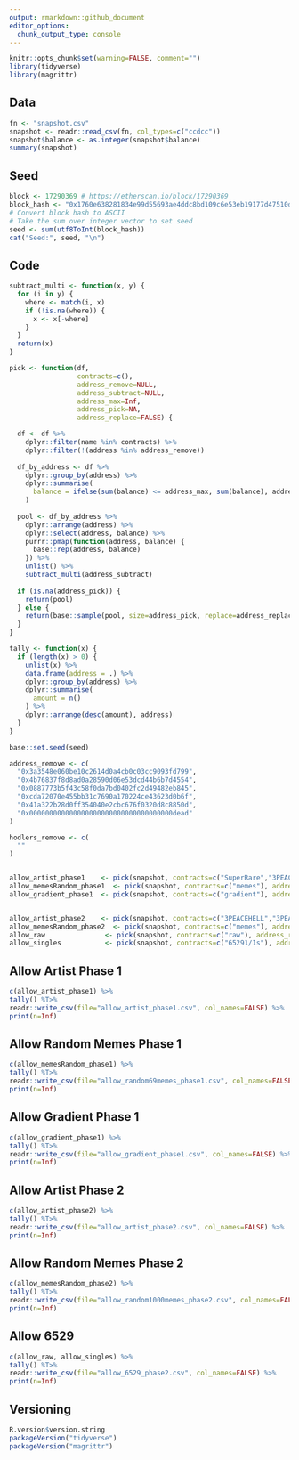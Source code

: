 ```yaml
---
output: rmarkdown::github_document
editor_options: 
  chunk_output_type: console
---
```


<!-- README.md is generated from README.Rmd. Please edit that file -->

```r
knitr::opts_chunk$set(warning=FALSE, comment="")
library(tidyverse)
library(magrittr)
```

## Data
```r
fn <- "snapshot.csv"
snapshot <- readr::read_csv(fn, col_types=c("ccdcc"))
snapshot$balance <- as.integer(snapshot$balance)
summary(snapshot)
```

## Seed
```r
block <- 17290369 # https://etherscan.io/block/17290369
block_hash <- "0x1760e638281834e99d55693ae4ddc8bd109c6e53eb19177d47510d59ad427cec"
# Convert block hash to ASCII
# Take the sum over integer vector to set seed
seed <- sum(utf8ToInt(block_hash))
cat("Seed:", seed, "\n")
```

## Code
```r
subtract_multi <- function(x, y) {
  for (i in y) {
    where <- match(i, x)
    if (!is.na(where)) {
      x <- x[-where]
    }
  }
  return(x)
}

pick <- function(df,
                 contracts=c(),
                 address_remove=NULL,
                 address_subtract=NULL,
                 address_max=Inf,
                 address_pick=NA,
                 address_replace=FALSE) {

  df <- df %>%
    dplyr::filter(name %in% contracts) %>%
    dplyr::filter(!(address %in% address_remove))
  
  df_by_address <- df %>%
    dplyr::group_by(address) %>%
    dplyr::summarise(
      balance = ifelse(sum(balance) <= address_max, sum(balance), address_max)
    )
  
  pool <- df_by_address %>%
    dplyr::arrange(address) %>%
    dplyr::select(address, balance) %>%
    purrr::pmap(function(address, balance) {
      base::rep(address, balance)
    }) %>%
    unlist() %>%
    subtract_multi(address_subtract)
  
  if (is.na(address_pick)) {
    return(pool)
  } else {
    return(base::sample(pool, size=address_pick, replace=address_replace))
  }
}

tally <- function(x) {
  if (length(x) > 0) {
    unlist(x) %>%
    data.frame(address = .) %>%
    dplyr::group_by(address) %>%
    dplyr::summarise(
      amount = n()
    ) %>%
    dplyr::arrange(desc(amount), address)
  }
}
```

```r
base::set.seed(seed)

address_remove <- c(
  "0x3a3548e060be10c2614d0a4cb0c03cc9093fd799",
  "0x4b76837f8d8ad0a28590d06e53dcd44b6b7d4554",
  "0x0887773b5f43c58f0da7bd0402fc2d49482eb845",
  "0xcda72070e455bb31c7690a170224ce43623d0b6f",
  "0x41a322b28d0ff354040e2cbc676f0320d8c8850d",
  "0x000000000000000000000000000000000000dead"
)

hodlers_remove <- c(
  ""
)


allow_artist_phase1    <- pick(snapshot, contracts=c("SuperRare","3PEACEEDITIONS"), address_remove=address_remove,address_max=1)
allow_memesRandom_phase1  <- pick(snapshot, contracts=c("memes"), address_remove=address_remove,address_pick=69,address_max=1)
allow_gradient_phase1  <- pick(snapshot, contracts=c("gradient"), address_max=1)


allow_artist_phase2    <- pick(snapshot, contracts=c("3PEACEHELL","3PEACEPRISM","3PEACEBOX","3PEACEGAME","OutsidetheBox","3PEACEEDITIONS2"), address_remove=address_remove,address_subtract=allow_artist_phase1,address_max=1)
allow_memesRandom_phase2  <- pick(snapshot, contracts=c("memes"), address_remove=address_remove,address_pick=1000,address_subtract=allow_memesRandom_phase1,address_max=1)
allow_raw               <- pick(snapshot, contracts=c("raw"), address_remove=address_remove,address_max=1)
allow_singles           <- pick(snapshot, contracts=c("65291/1s"), address_remove=address_remove,address_max=1)


```




## Allow Artist Phase 1
```r
c(allow_artist_phase1) %>%
tally() %T>%
readr::write_csv(file="allow_artist_phase1.csv", col_names=FALSE) %>%
print(n=Inf)
```

## Allow Random Memes Phase 1
```r
c(allow_memesRandom_phase1) %>%
tally() %T>%
readr::write_csv(file="allow_random69memes_phase1.csv", col_names=FALSE) %>%
print(n=Inf)
```

## Allow Gradient Phase 1
```r
c(allow_gradient_phase1) %>%
tally() %T>%
readr::write_csv(file="allow_gradient_phase1.csv", col_names=FALSE) %>%
print(n=Inf)
```




## Allow Artist Phase 2
```r
c(allow_artist_phase2) %>%
tally() %T>%
readr::write_csv(file="allow_artist_phase2.csv", col_names=FALSE) %>%
print(n=Inf)
```

## Allow Random Memes Phase 2
```r
c(allow_memesRandom_phase2) %>%
tally() %T>%
readr::write_csv(file="allow_random1000memes_phase2.csv", col_names=FALSE) %>%
print(n=Inf)
```

## Allow 6529
```r
c(allow_raw, allow_singles) %>%
tally() %T>%
readr::write_csv(file="allow_6529_phase2.csv", col_names=FALSE) %>%
print(n=Inf)
```




## Versioning
```r
R.version$version.string
packageVersion("tidyverse")
packageVersion("magrittr")
```
